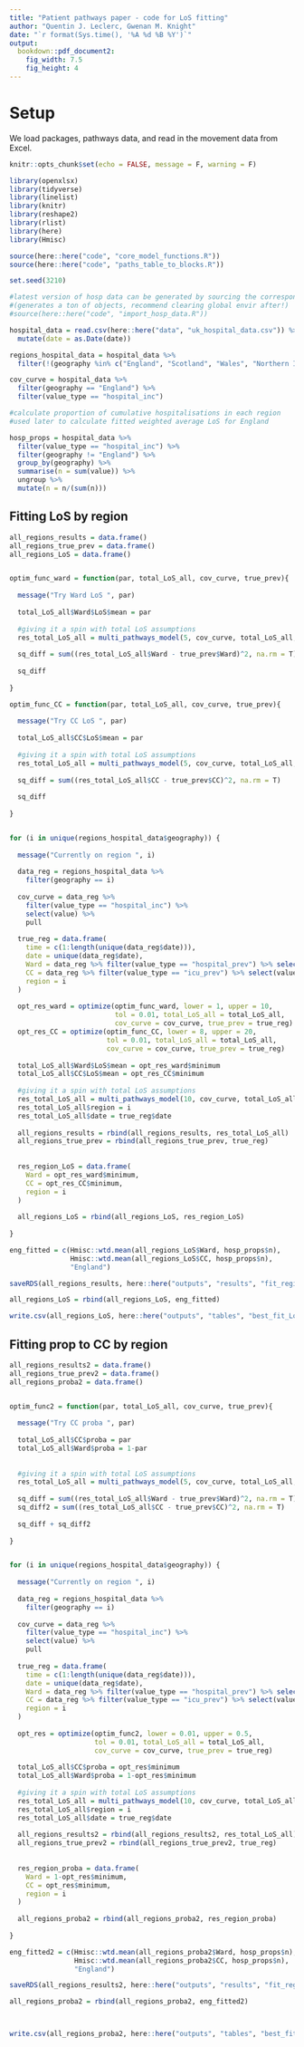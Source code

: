 ```yaml
---
title: "Patient pathways paper - code for LoS fitting"
author: "Quentin J. Leclerc, Gwenan M. Knight"
date: "`r format(Sys.time(), '%A %d %B %Y')`"
output:
  bookdown::pdf_document2:
    fig_width: 7.5
    fig_height: 4
---
```



# Setup 

We load packages, pathways data, and read in the movement data from Excel.

```r
knitr::opts_chunk$set(echo = FALSE, message = F, warning = F)

library(openxlsx)
library(tidyverse)
library(linelist)
library(knitr)
library(reshape2)
library(rlist)
library(here)
library(Hmisc)

source(here::here("code", "core_model_functions.R"))
source(here::here("code", "paths_table_to_blocks.R"))

set.seed(3210)

```

```r

#latest version of hosp data can be generated by sourcing the corresponding code:
#(generates a ton of objects, recommend clearing global envir after!)
#source(here::here("code", "import_hosp_data.R"))

hospital_data = read.csv(here::here("data", "uk_hospital_data.csv")) %>%
  mutate(date = as.Date(date))

regions_hospital_data = hospital_data %>%
  filter(!(geography %in% c("England", "Scotland", "Wales", "Northern Ireland")))

cov_curve = hospital_data %>%
  filter(geography == "England") %>%
  filter(value_type == "hospital_inc")


```

```r
#calculate proportion of cumulative hospitalisations in each region
#used later to calculate fitted weighted average LoS for England

hosp_props = hospital_data %>%
  filter(value_type == "hospital_inc") %>%
  filter(geography != "England") %>%
  group_by(geography) %>%
  summarise(n = sum(value)) %>%
  ungroup %>%
  mutate(n = n/(sum(n)))

```

## Fitting LoS by region

```r
all_regions_results = data.frame()
all_regions_true_prev = data.frame()
all_regions_LoS = data.frame()


optim_func_ward = function(par, total_LoS_all, cov_curve, true_prev){
  
  message("Try Ward LoS ", par)
  
  total_LoS_all$Ward$LoS$mean = par
  
  #giving it a spin with total LoS assumptions
  res_total_LoS_all = multi_pathways_model(5, cov_curve, total_LoS_all, length(cov_curve))
  
  sq_diff = sum((res_total_LoS_all$Ward - true_prev$Ward)^2, na.rm = T)
  
  sq_diff
  
}

optim_func_CC = function(par, total_LoS_all, cov_curve, true_prev){
  
  message("Try CC LoS ", par)
  
  total_LoS_all$CC$LoS$mean = par
  
  #giving it a spin with total LoS assumptions
  res_total_LoS_all = multi_pathways_model(5, cov_curve, total_LoS_all, length(cov_curve))
  
  sq_diff = sum((res_total_LoS_all$CC - true_prev$CC)^2, na.rm = T)
  
  sq_diff
  
}


for (i in unique(regions_hospital_data$geography)) {
  
  message("Currently on region ", i)
  
  data_reg = regions_hospital_data %>%
    filter(geography == i)
  
  cov_curve = data_reg %>%
    filter(value_type == "hospital_inc") %>%
    select(value) %>%
    pull
  
  true_reg = data.frame(
    time = c(1:length(unique(data_reg$date))),
    date = unique(data_reg$date),
    Ward = data_reg %>% filter(value_type == "hospital_prev") %>% select(value) %>% pull,
    CC = data_reg %>% filter(value_type == "icu_prev") %>% select(value) %>% pull,
    region = i
  )
  
  opt_res_ward = optimize(optim_func_ward, lower = 1, upper = 10,
                          tol = 0.01, total_LoS_all = total_LoS_all,
                          cov_curve = cov_curve, true_prev = true_reg)
  opt_res_CC = optimize(optim_func_CC, lower = 8, upper = 20,
                        tol = 0.01, total_LoS_all = total_LoS_all,
                        cov_curve = cov_curve, true_prev = true_reg)
  
  total_LoS_all$Ward$LoS$mean = opt_res_ward$minimum
  total_LoS_all$CC$LoS$mean = opt_res_CC$minimum
  
  #giving it a spin with total LoS assumptions
  res_total_LoS_all = multi_pathways_model(10, cov_curve, total_LoS_all, length(cov_curve))
  res_total_LoS_all$region = i
  res_total_LoS_all$date = true_reg$date
  
  all_regions_results = rbind(all_regions_results, res_total_LoS_all)
  all_regions_true_prev = rbind(all_regions_true_prev, true_reg)
  
  
  res_region_LoS = data.frame(
    Ward = opt_res_ward$minimum,
    CC = opt_res_CC$minimum,
    region = i
  )
  
  all_regions_LoS = rbind(all_regions_LoS, res_region_LoS)
  
}

eng_fitted = c(Hmisc::wtd.mean(all_regions_LoS$Ward, hosp_props$n),
               Hmisc::wtd.mean(all_regions_LoS$CC, hosp_props$n),
               "England")

saveRDS(all_regions_results, here::here("outputs", "results", "fit_regions_eng.rds"))

all_regions_LoS = rbind(all_regions_LoS, eng_fitted)

write.csv(all_regions_LoS, here::here("outputs", "tables", "best_fit_LoS.csv"), row.names = F)


```




## Fitting prop to CC by region

```r
all_regions_results2 = data.frame()
all_regions_true_prev2 = data.frame()
all_regions_proba2 = data.frame()


optim_func2 = function(par, total_LoS_all, cov_curve, true_prev){
  
  message("Try CC proba ", par)
  
  total_LoS_all$CC$proba = par
  total_LoS_all$Ward$proba = 1-par
  
  
  #giving it a spin with total LoS assumptions
  res_total_LoS_all = multi_pathways_model(5, cov_curve, total_LoS_all, length(cov_curve))
  
  sq_diff = sum((res_total_LoS_all$Ward - true_prev$Ward)^2, na.rm = T)
  sq_diff2 = sum((res_total_LoS_all$CC - true_prev$CC)^2, na.rm = T)
  
  sq_diff + sq_diff2
  
}


for (i in unique(regions_hospital_data$geography)) {
  
  message("Currently on region ", i)
  
  data_reg = regions_hospital_data %>%
    filter(geography == i)
  
  cov_curve = data_reg %>%
    filter(value_type == "hospital_inc") %>%
    select(value) %>%
    pull
  
  true_reg = data.frame(
    time = c(1:length(unique(data_reg$date))),
    date = unique(data_reg$date),
    Ward = data_reg %>% filter(value_type == "hospital_prev") %>% select(value) %>% pull,
    CC = data_reg %>% filter(value_type == "icu_prev") %>% select(value) %>% pull,
    region = i
  )
  
  opt_res = optimize(optim_func2, lower = 0.01, upper = 0.5,
                     tol = 0.01, total_LoS_all = total_LoS_all,
                     cov_curve = cov_curve, true_prev = true_reg)
  
  total_LoS_all$CC$proba = opt_res$minimum
  total_LoS_all$Ward$proba = 1-opt_res$minimum
  
  #giving it a spin with total LoS assumptions
  res_total_LoS_all = multi_pathways_model(10, cov_curve, total_LoS_all, length(cov_curve))
  res_total_LoS_all$region = i
  res_total_LoS_all$date = true_reg$date
  
  all_regions_results2 = rbind(all_regions_results2, res_total_LoS_all)
  all_regions_true_prev2 = rbind(all_regions_true_prev2, true_reg)
  
  
  res_region_proba = data.frame(
    Ward = 1-opt_res$minimum,
    CC = opt_res$minimum,
    region = i
  )
  
  all_regions_proba2 = rbind(all_regions_proba2, res_region_proba)
  
}

eng_fitted2 = c(Hmisc::wtd.mean(all_regions_proba2$Ward, hosp_props$n),
                Hmisc::wtd.mean(all_regions_proba2$CC, hosp_props$n),
                "England")

saveRDS(all_regions_results2, here::here("outputs", "results", "fit_regions_eng_proba.rds"))

all_regions_proba2 = rbind(all_regions_proba2, eng_fitted2)



write.csv(all_regions_proba2, here::here("outputs", "tables", "best_fit_proba.csv"), row.names = F)

```


